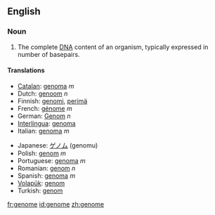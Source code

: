 ==English==
===Noun===
{{wikipediapar|Genome}}
{{en-noun}}
# {{genetics}} The complete [[DNA]] content of an organism, typically expressed in number of basepairs.

====Translations====
{{trans-top|genome}}
*[[Catalan]]: [[genoma]] ''m''
*Dutch: [[genoom]] ''n''
*Finnish: [[genomi]], [[perimä]]
*French: [[génome]] ''m''
*German: [[Genom]] ''n''
*[[Interlingua]]: [[genoma]]
*Italian: [[genoma]] ''m''
{{trans-mid}}
*Japanese: [[ゲノム]] (genomu)
*Polish: [[genom]] ''m''
*Portuguese: [[genoma]] ''m''
*Romanian: [[genom]] ''n''
*Spanish: [[genoma]] ''m''
*[[Volapük]]: [[genom]]
*Turkish: [[genom]]
{{trans-bottom}}

[[fr:genome]]
[[id:genome]]
[[zh:genome]]
